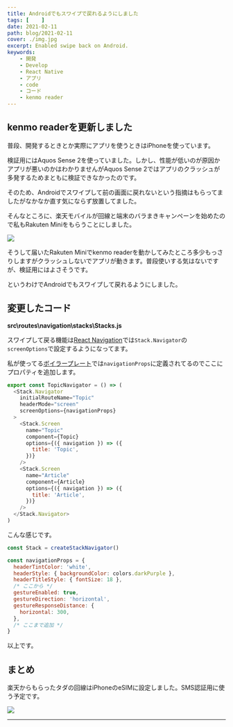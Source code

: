 ```yaml
---
title: Androidでもスワイプで戻れるようにしました
tags: [    ]
date: 2021-02-11
path: blog/2021-02-11
cover: ./img.jpg
excerpt: Enabled swipe back on Android.
keywords:
    - 開発
    - Develop
    - React Native
    - アプリ
    - code
    - コード
    - kenmo reader
---
```


## kenmo readerを更新しました

普段、開発するときとか実際にアプリを使うときはiPhoneを使っています。

検証用にはAquos Sense 2を使っていました。しかし、性能が低いのが原因かアプリが悪いのかはわかりませんがAquos Sense 2ではアプリのクラッシュが多発するためまともに検証できなかったのです。

そのため、Androidでスワイプして前の画面に戻れないという指摘はもらってましたがなかなか直す気にならず放置してました。

そんなところに、楽天モバイルが回線と端末のバラまきキャンペーンを始めたので私もRakuten Miniをもらうことにしました。

![](./img1.jpg)

そうして届いたRakuten Miniでkenmo readerを動かしてみたところ多少もっさりしますがクラッシュしないでアプリが動きます。普段使いする気はないですが、検証用にはよさそうです。

というわけでAndroidでもスワイプして戻れるようにしました。

## 変更したコード

**src\routes\navigation\stacks\Stacks.js**

スワイプして戻る機能は[React Navigation](https://reactnavigation.org)では`Stack.Navigator`の`screenOptions`で設定するようになってます。

私が使ってる[ボイラープレート](https://github.com/WataruMaeda/react-native-boilerplate)では`navigationProps`に定義されてるのでここにプロパティを追加します。

```javascript
export const TopicNavigator = () => (
  <Stack.Navigator
    initialRouteName="Topic"
    headerMode="screen"
    screenOptions={navigationProps}
  >
    <Stack.Screen
      name="Topic"
      component={Topic}
      options={({ navigation }) => ({
        title: 'Topic',
      })}
    />
    <Stack.Screen
      name="Article"
      component={Article}
      options={({ navigation }) => ({
        title: 'Article',
      })}
    />
  </Stack.Navigator>
)
```

こんな感じです。

```javascript
const Stack = createStackNavigator()

const navigationProps = {
  headerTintColor: 'white',
  headerStyle: { backgroundColor: colors.darkPurple },
  headerTitleStyle: { fontSize: 18 },
  /* ここから */
  gestureEnabled: true,
  gestureDirection: 'horizontal',
  gestureResponseDistance: {
    horizontal: 300,
  },
  /* ここまで追加 */
}
```

以上です。

## まとめ

楽天からもらったタダの回線はiPhoneのeSIMに設定しました。SMS認証用に使う予定です。

![](./img4.jpg)

---